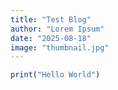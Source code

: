 ```yaml
---
title: "Test Blog"
author: "Lorem Ipsum"
date: "2025-08-18"
image: "thumbnail.jpg"
---
```



```r
print("Hello World")
```



